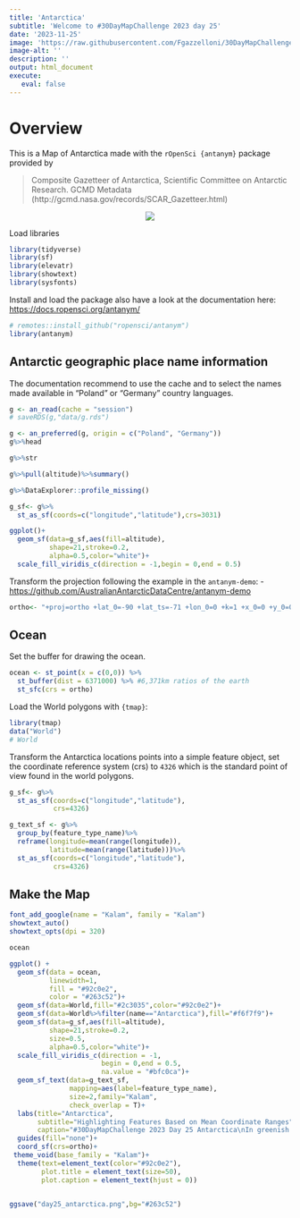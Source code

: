 ```yaml
---
title: 'Antarctica'
subtitle: 'Welcome to #30DayMapChallenge 2023 day 25'
date: '2023-11-25'
image: 'https://raw.githubusercontent.com/Fgazzelloni/30DayMapChallenge/master/2023/day25_antarctica/day25_antarctica.png'
image-alt: ''
description: ''
output: html_document
execute: 
   eval: false
---
```



# Overview

This is a Map of Antarctica made with the `rOpenSci {antanym}` package provided by 

>Composite Gazetteer of Antarctica, Scientific Committee on Antarctic Research. GCMD Metadata (http://gcmd.nasa.gov/records/SCAR_Gazetteer.html)


<center>
![](https://raw.githubusercontent.com/Fgazzelloni/30DayMapChallenge/master/2023/day25_antarctica/day25_antarctica.png)</center>

Load libraries
```r
library(tidyverse)
library(sf)
library(elevatr)
library(showtext)
library(sysfonts)
```

Install and load the package also have a look at the documentation here: <https://docs.ropensci.org/antanym/>
```r
# remotes::install_github("ropensci/antanym")
library(antanym)
```

## Antarctic geographic place name information

The documentation recommend to use the cache and to select the names made available in "Poland" or "Germany" country languages.
```r
g <- an_read(cache = "session")
# saveRDS(g,"data/g.rds")
```


```r
g <- an_preferred(g, origin = c("Poland", "Germany"))
g%>%head
```


```r
g%>%str
```

```r
g%>%pull(altitude)%>%summary()
```
```r
g%>%DataExplorer::profile_missing()
```


```r
g_sf<- g%>%
  st_as_sf(coords=c("longitude","latitude"),crs=3031)

ggplot()+
  geom_sf(data=g_sf,aes(fill=altitude),
          shape=21,stroke=0.2,
          alpha=0.5,color="white")+
  scale_fill_viridis_c(direction = -1,begin = 0,end = 0.5)
```

Transform the projection following the example in the `antanym-demo`: 
- <https://github.com/AustralianAntarcticDataCentre/antanym-demo>

```r
ortho<- "+proj=ortho +lat_0=-90 +lat_ts=-71 +lon_0=0 +k=1 +x_0=0 +y_0=0 +ellps=WGS84 +datum=WGS84 +units=m +no_defs"
```

## Ocean

Set the buffer for drawing the ocean.
```r
ocean <- st_point(x = c(0,0)) %>%
  st_buffer(dist = 6371000) %>% #6,371km ratios of the earth
  st_sfc(crs = ortho)
```

Load the World polygons with `{tmap}`:
```r
library(tmap)
data("World")
# World
```

Transform the Antarctica locations points into a simple feature object, set the coordinate reference system (crs) to `4326` which is the standard point of view found in the world polygons.

```r
g_sf<- g%>%
  st_as_sf(coords=c("longitude","latitude"),
           crs=4326)

g_text_sf <- g%>%
  group_by(feature_type_name)%>%
  reframe(longitude=mean(range(longitude)),
          latitude=mean(range(latitude)))%>%
  st_as_sf(coords=c("longitude","latitude"),
           crs=4326)
```

## Make the Map

```r
font_add_google(name = "Kalam", family = "Kalam")
showtext_auto()
showtext_opts(dpi = 320)
```

```r
ocean
```

```r
ggplot() + 
  geom_sf(data = ocean,
          linewidth=1,
          fill = "#92c0e2", 
          color = "#263c52")+
  geom_sf(data=World,fill="#2c3035",color="#92c0e2")+
  geom_sf(data=World%>%filter(name=="Antarctica"),fill="#f6f7f9")+
  geom_sf(data=g_sf,aes(fill=altitude),
          shape=21,stroke=0.2,
          size=0.5,
          alpha=0.5,color="white")+
  scale_fill_viridis_c(direction = -1,
                       begin = 0,end = 0.5,
                       na.value = "#bfc0ca")+
  geom_sf_text(data=g_text_sf,
               mapping=aes(label=feature_type_name),
               size=2,family="Kalam",
               check_overlap = T)+
  labs(title="Antarctica",
       subtitle="Highlighting Features Based on Mean Coordinate Ranges",
       caption="#30DayMapChallenge 2023 Day 25 Antarctica\nIn greenish are the areas with the lowest altitude\nDataSource: Gazetteer of Antarctica via {antanym} | Map: @fgazzelloni")+
  guides(fill="none")+
  coord_sf(crs=ortho)+
 theme_void(base_family = "Kalam")+
  theme(text=element_text(color="#92c0e2"),
        plot.title = element_text(size=50),
        plot.caption = element_text(hjust = 0))
 
```



```r
ggsave("day25_antarctica.png",bg="#263c52")
```

